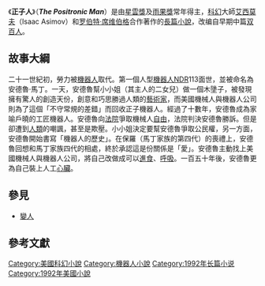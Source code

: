 {{Infobox book 
| name = The Positronic Man
| author = [[艾西莫夫|艾西莫夫]]和[[罗伯特·席维伯格|罗伯特·席维伯格]]
| image = 
| caption = 
| cover_artist = Peter Mennim<ref>{{cite web|url=http://www.isfdb.org/cgi-bin/pl.cgi?45459|title=Publication: The Positronic Man|publisher=|access-date=2014-08-12|archive-date=2021-10-29|archive-url=https://web.archive.org/web/20211029135654/http://www.isfdb.org/cgi-bin/pl.cgi?45459|dead-url=no}}</ref>
| country = [[美國|美國]]
| language = [[英語|英語]]
| series = [[機器人系列|機器人系列]]
| genre = [[科幻小說|科幻小說]]
| publisher = [[Victor_Gollancz_Ltd|Gollancz]] (UK)<br>Doubleday (US)
| pub_date = October 1992 (UK)<br>1993 (US)<ref>{{cite web|url=http://www.fantasticfiction.co.uk/a/isaac-asimov/positronic-man.htm|title=The Positronic Man|publisher=|access-date=2014-08-12|archive-date=2016-03-08|archive-url=https://web.archive.org/web/20160308210938/http://www.fantasticfiction.co.uk/a/isaac-asimov/positronic-man.htm|dead-url=no}}</ref><ref>{{cite web|url=http://www.isfdb.org/cgi-bin/title.cgi?17097|title=Title: The Positronic Man|publisher=|access-date=2014-08-12|archive-date=2020-10-28|archive-url=https://web.archive.org/web/20201028055004/http://www.isfdb.org/cgi-bin/title.cgi?17097|dead-url=no}}</ref>
| media_type = print
| pages = 223
| preceded_by = [[Robot_Visions|Robot Visions]]
| followed_by = [[鋼穴|鋼穴]]
| isbn = 0-575-04700-3
| dewey= 813/.54 20
| congress= PS3551.S5 B5 1993
}} 

《'''正子人'''》（'''''The Positronic Man'''''）是由[[星雲獎|星雲獎]]及[[雨果獎|雨果獎]]常年得主，[[科幻|科幻]]大師[[艾西莫夫|艾西莫夫]]（Isaac Asimov）和[[罗伯特·席维伯格|罗伯特·席维伯格]]合作著作的[[長篇小說|長篇小說]]，改编自早期中篇[[双百人|双百人]]。

==故事大綱==

二十一世紀初，勞力被[[機器人|機器人]]取代。第一個人型[[機器人|機器人]]NDR113面世，並被命名為安德魯‧馬丁。一天，安德魯幫小小姐（其主人的二女兒）做一個木墬子，被發現擁有驚人的創造天份，創意和巧思勝過人類的[[藝術家|藝術家]]，而美國機械人與機器人公司則為了這個「不守常規的差錯」而回收正子機器人。經過了十數年，安德魯成為家喻戶曉的工匠機器人。安德魯向[[法院|法院]]爭取機械人[[自由|自由]]，法院判決安德魯勝訴。但是卻遭到[[人類|人類]]的嘲諷，甚至是欺壓。小小姐決定要幫安德魯爭取公民權，另一方面，安德魯開始書寫「機器人的歷史」。在保羅（馬丁家族的第四代）的喪禮上，安德魯回想和馬丁家族四代的相處，終於承認這是份關係是「愛」。安德魯主動找上美國機械人與機器人公司，將自己改做成可以[[進食|進食]]、[[呼吸|呼吸]]。一百五十年後，安德魯更為自己裝上人工[[心臟|心臟]]。

==參見==
* [[變人|變人]]

==參考文獻==
{{Reflist}}

[[Category:美國科幻小說|Category:美國科幻小說]]
[[Category:機器人小說|Category:機器人小說]]
[[Category:1992年长篇小说|Category:1992年长篇小说]]
[[Category:1992年美國小說|Category:1992年美國小說]]
{{Asimov}}